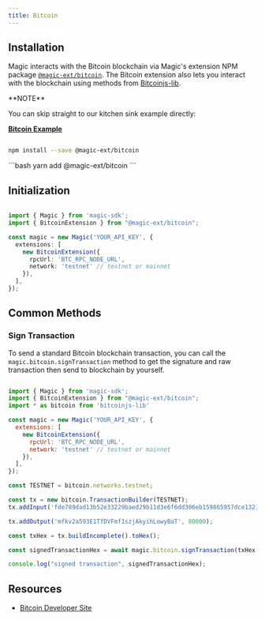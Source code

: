 ---
title: Bitcoin
---


## Installation

Magic interacts with the Bitcoin blockchain via Magic's extension NPM package [`@magic-ext/bitcoin`](https://www.npmjs.com/package/@magic-ext/bitcoin). The Bitcoin extension also lets you interact with the blockchain using methods from [Bitcoinjs-lib](https://github.com/bitcoinjs/bitcoinjs-lib).

<Info>
**NOTE**

You can skip straight to our kitchen sink example directly:

[**Bitcoin Example**](https://go.magic.link/example-bitcoin)
</Info>
<Tabs>
  <Tab title="NPM">
```bash

npm install --save @magic-ext/bitcoin
```
  </Tab>
  <Tab title="Yarn">
```bash
yarn add @magic-ext/bitcoin
```
  </Tab>
</Tabs>

## Initialization
```TypeScript Typescript

import { Magic } from 'magic-sdk';
import { BitcoinExtension } from "@magic-ext/bitcoin";

const magic = new Magic('YOUR_API_KEY', {
  extensions: [
    new BitcoinExtension({
      rpcUrl: 'BTC_RPC_NODE_URL',
      network: 'testnet' // testnet or mainnet
    }),
  ],
});
```

## Common Methods

### Sign Transaction

To send a standard Bitcoin blockchain transaction, you can call the `magic.bitcoin.signTransaction` method to get the signature and raw transaction then send to blockchain by yourself.

```javascript JavaScript icon="square-js"

import { Magic } from 'magic-sdk';
import { BitcoinExtension } from "@magic-ext/bitcoin";
import * as bitcoin from 'bitcoinjs-lib'

const magic = new Magic('YOUR_API_KEY', {
  extensions: [
    new BitcoinExtension({
      rpcUrl: 'BTC_RPC_NODE_URL',
      network: 'testnet' // testnet or mainnet
    }),
  ],
});

const TESTNET = bitcoin.networks.testnet;

const tx = new bitcoin.TransactionBuilder(TESTNET);
tx.addInput('fde789dad13b52e33229baed29b11d3e6f6dd306eb159865957dce13219bf85c', 0);

tx.addOutput('mfkv2a593E1TfDVFmf1szjAkyihLowyBaT', 80000);

const txHex = tx.buildIncomplete().toHex();

const signedTransactionHex = await magic.bitcoin.signTransaction(txHex, 0);

console.log("signed transaction", signedTransactionHex);
```

## Resources

* [Bitcoin Developer Site](https://developer.bitcoin.org)
